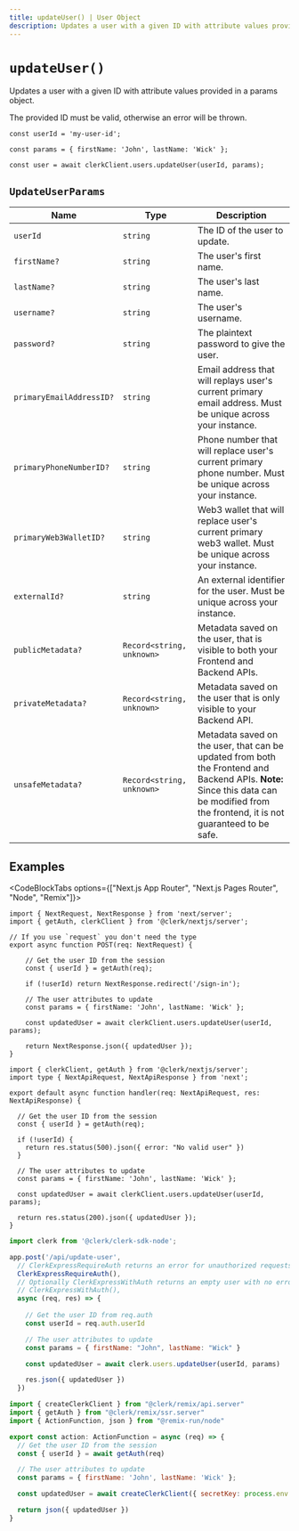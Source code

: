 ```yaml
---
title: updateUser() | User Object
description: Updates a user with a given ID with attribute values provided in a params object.
---
```


# `updateUser()`

Updates a user with a given ID with attribute values provided in a params object.

The provided ID must be valid, otherwise an error will be thrown.

```tsx
const userId = 'my-user-id';

const params = { firstName: 'John', lastName: 'Wick' }; 

const user = await clerkClient.users.updateUser(userId, params);
```

## `UpdateUserParams`

| Name | Type | Description |
| --- | --- | --- |
| `userId` | `string` | The ID of the user to update. |
| `firstName?` | `string` | The user's first name. |
| `lastName?` | `string` | The user's last name. |
| `username?` | `string` | The user's username. |
| `password?` | `string` | The plaintext password to give the user. |
| `primaryEmailAddressID?` | `string` | Email address that will replays user's current primary email address. Must be unique across your instance. |
| `primaryPhoneNumberID?` | `string` | Phone number that will replace user's current primary phone number. Must be unique across your instance. |
| `primaryWeb3WalletID?` | `string` | Web3 wallet that will replace user's current primary web3 wallet. Must be unique across your instance. |
| `externalId?` | `string` | An external identifier for the user. Must be unique across your instance. |
| `publicMetadata?` | `Record<string, unknown>` | Metadata saved on the user, that is visible to both your Frontend and Backend APIs. |
| `privateMetadata?` | `Record<string, unknown>` | Metadata saved on the user that is only visible to your Backend API. |
| `unsafeMetadata?` | `Record<string, unknown>` | Metadata saved on the user, that can be updated from both the Frontend and Backend APIs. **Note:** Since this data can be modified from the frontend, it is not guaranteed to be safe. |

## Examples

<CodeBlockTabs options={["Next.js App Router", "Next.js Pages Router", "Node", "Remix"]}>
```tsx filename="app/page.[jsx/tsx]"
import { NextRequest, NextResponse } from 'next/server';
import { getAuth, clerkClient } from '@clerk/nextjs/server';

// If you use `request` you don't need the type
export async function POST(req: NextRequest) {

	// Get the user ID from the session
	const { userId } = getAuth(req);

	if (!userId) return NextResponse.redirect('/sign-in');

	// The user attributes to update
	const params = { firstName: 'John', lastName: 'Wick' };

	const updatedUser = await clerkClient.users.updateUser(userId, params);

	return NextResponse.json({ updatedUser });
}

```

```tsx filename="pages/api/updateUser.[jsx/tsx]"
import { clerkClient, getAuth } from '@clerk/nextjs/server';
import type { NextApiRequest, NextApiResponse } from 'next';

export default async function handler(req: NextApiRequest, res: NextApiResponse) {

  // Get the user ID from the session
  const { userId } = getAuth(req);

  if (!userId) {
    return res.status(500).json({ error: "No valid user" })
  }

  // The user attributes to update
  const params = { firstName: 'John', lastName: 'Wick' };

  const updatedUser = await clerkClient.users.updateUser(userId, params);

  return res.status(200).json({ updatedUser });
}
```

```js filename="updateUser.js"
import clerk from '@clerk/clerk-sdk-node';

app.post('/api/update-user',
  // ClerkExpressRequireAuth returns an error for unauthorized requests
  ClerkExpressRequireAuth(),
  // Optionally ClerkExpressWithAuth returns an empty user with no error
  // ClerkExpressWithAuth(),
  async (req, res) => {
  
    // Get the user ID from req.auth
    const userId = req.auth.userId

    // The user attributes to update
    const params = { firstName: "John", lastName: "Wick" }

    const updatedUser = await clerk.users.updateUser(userId, params)

    res.json({ updatedUser })
  })


```

```js filename="app/routes/profile.[jsx/tsx]"
import { createClerkClient } from "@clerk/remix/api.server"
import { getAuth } from "@clerk/remix/ssr.server"
import { ActionFunction, json } from "@remix-run/node"

export const action: ActionFunction = async (req) => {
  // Get the user ID from the session
  const { userId } = await getAuth(req)

  // The user attributes to update
  const params = { firstName: 'John', lastName: 'Wick' };

  const updatedUser = await createClerkClient({ secretKey: process.env.CLERK_SECRET_KEY }).users.updateUser(userId, params)

  return json({ updatedUser })
}
```
</CodeBlockTabs>
